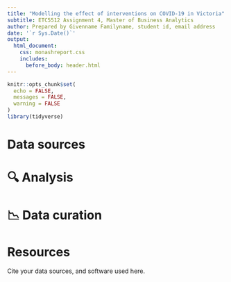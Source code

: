```yaml
---
title: "Modelling the effect of interventions on COVID-19 in Victoria"
subtitle: ETC5512 Assignment 4, Master of Business Analytics
author: Prepared by Givenname Familyname, student id, email address 
date: '`r Sys.Date()`'
output: 
  html_document:
    css: monashreport.css
    includes:
      before_body: header.html
---
```


```r
knitr::opts_chunk$set(
  echo = FALSE,
  messages = FALSE,
  warning = FALSE
)
library(tidyverse)
```

# Data sources

# 🔍 Analysis

# 📉 Data curation


# Resources

Cite your data sources, and software used here. 



